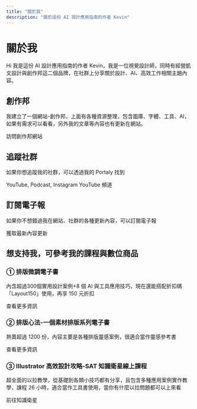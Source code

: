 ```yaml
---
title: "關於我"
description: "關於這份 AI 設計應用指南的作者 Kevin"
---
```


# 關於我

Hi 我是這份 AI 設計應用指南的作者 Kevin，我是一位視覺設計師，同時有經營凱文設計與創作邦這二個品牌，在社群上分享關於設計、AI、高效工作相關主題內容。

## 創作邦

我建立了一個網站-創作邦，上面有各種資源整理，包含圖庫、字體、工具、AI，如果有需求可以看看，另外我的文章等內容也有更新在網站。

<Card title="創作邦│讓你創作有人幫" icon="globe" href="https://www.creatorhome.tw">
  訪問創作邦網站
</Card>

## 追蹤社群

如果你想追蹤我的社群，可以透過我的 Portaly 找到

<CardGroup cols={2}>
  <Card title="凱文設計｜幫助創作者更輕鬆學設計" icon="link" href="https://kevinlearn.com">
    YouTube, Podcast, Instagram
  </Card>
  <Card title="創作邦 CreatorHome" icon="youtube" href="https://www.youtube.com/@creatorhome">
    YouTube 頻道
  </Card>
</CardGroup>

## 訂閱電子報

如果你不想錯過我在網站、社群的各種更新內容，可以訂閱電子報

<Card title="訂閱電子報" icon="envelope" href="https://kevinlearn.cc/newsletter">
  獲取最新內容更新
</Card>

## 想支持我，可參考我的課程與數位商品

### ① 排版微調電子書

內含超過300個實用設計案例+8 個 AI 與工具應用技巧，現在還能搭配折扣碼「Layout150」使用，再享 150 元折扣

<Card title="排版微調電子書" icon="book" href="https://kevinlearn.cc/minilayout">
  查看更多資訊
</Card>

### ② 排版心法-一個素材排版系列電子書

熱賣超過 1200 份，內容主要是各種排版靈感案例，很適合當作靈感參考書

<Card title="排版心法電子書" icon="book-open" href="https://kevinlearn.cc/layout">
  查看更多資訊
</Card>

### ③ Illustrator 高效設計攻略-SAT 知識衛星線上課程

超全面的以拉教學，從基礎到各類小技巧都有分享，且包含多種應用案例實作教學，課程 26 小時，適合當作工具書使用，當你有什麼以拉問題都可以上來看

<Card title="Illustrator 高效設計攻略" icon="graduation-cap" href="https://sat.cool/illustrator">
  前往知識衛星
</Card>

